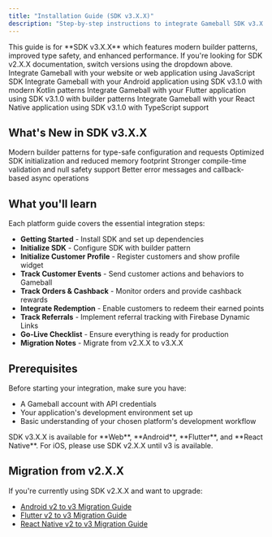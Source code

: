 ```yaml
---
title: "Installation Guide (SDK v3.X.X)"
description: "Step-by-step instructions to integrate Gameball SDK v3.X.X with your application across supported platforms."
---
```


<Info>
This guide is for **SDK v3.X.X** which features modern builder patterns, improved type safety, and enhanced performance. If you're looking for SDK v2.X.X documentation, switch versions using the dropdown above.
</Info>

<CardGroup cols={2}>
  <Card title="Web" icon="globe" href="/installation-guide/web">
    Integrate Gameball with your website or web application using JavaScript SDK
  </Card>

  <Card title="Android" icon="android" href="/installation-guide/android-v3">
    Integrate Gameball with your Android application using SDK v3.1.0 with modern Kotlin patterns
  </Card>

  <Card title="Flutter" icon="flutter" href="/installation-guide/flutter-v3">
    Integrate Gameball with your Flutter application using SDK v3.1.0 with builder patterns
  </Card>

  <Card title="React Native" icon="react" href="/installation-guide/react-native-v3">
    Integrate Gameball with your React Native application using SDK v3.1.0 with TypeScript support
  </Card>
</CardGroup>

## What's New in SDK v3.X.X

<CardGroup cols={2}>
<Card title="Builder Pattern API" icon="code">
Modern builder patterns for type-safe configuration and requests
</Card>

<Card title="Better Performance" icon="gauge-high">
Optimized SDK initialization and reduced memory footprint
</Card>

<Card title="Enhanced Type Safety" icon="shield">
Stronger compile-time validation and null safety support
</Card>

<Card title="Improved Error Handling" icon="triangle-exclamation">
Better error messages and callback-based async operations
</Card>
</CardGroup>

## What you'll learn

Each platform guide covers the essential integration steps:

- **Getting Started** - Install SDK and set up dependencies
- **Initialize SDK** - Configure SDK with builder pattern
- **Initialize Customer Profile** - Register customers and show profile widget
- **Track Customer Events** - Send customer actions and behaviors to Gameball
- **Track Orders & Cashback** - Monitor orders and provide cashback rewards
- **Integrate Redemption** - Enable customers to redeem their earned points
- **Track Referrals** - Implement referral tracking with Firebase Dynamic Links
- **Go-Live Checklist** - Ensure everything is ready for production
- **Migration Notes** - Migrate from v2.X.X to v3.X.X

## Prerequisites

Before starting your integration, make sure you have:

- A Gameball account with API credentials
- Your application's development environment set up
- Basic understanding of your chosen platform's development workflow

<Tip>
SDK v3.X.X is available for **Web**, **Android**, **Flutter**, and **React Native**. For iOS, please use SDK v2.X.X until v3 is available.
</Tip>

## Migration from v2.X.X

If you're currently using SDK v2.X.X and want to upgrade:

- [Android v2 to v3 Migration Guide](/installation-guide/android-v3/migration-notes)
- [Flutter v2 to v3 Migration Guide](/installation-guide/flutter-v3/migration-notes)
- [React Native v2 to v3 Migration Guide](/installation-guide/react-native-v3/migration-notes)

